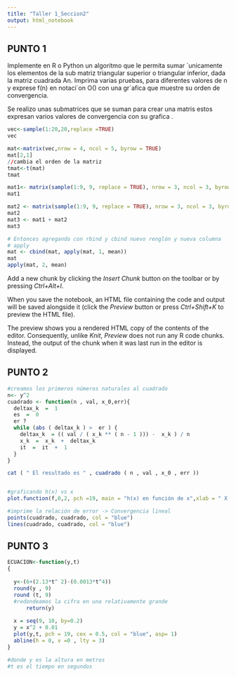 ---
title: "Taller 1_Seccion2"
output: html_notebook
---

## PUNTO 1

Implemente en R o Python un algoritmo que le permita sumar ´unicamente los elementos de la sub
matriz triangular superior o triangular inferior, dada la matriz cuadrada An. Imprima varias pruebas,
para diferentes valores de n y exprese f(n) en notaci´on O() con una gr´afica que muestre su orden de
convergencia.

Se realizo unas submatrices que se suman para crear una matris estos expresan varios valores de convergencia con su grafica .

```{r}
vec<-sample(1:20,20,replace =TRUE)
vec

mat<-matrix(vec,nrow = 4, ncol = 5, byrow = TRUE)
mat[2,1]
//cambia el orden de la matriz
tmat<-t(mat)
tmat

mat1<- matrix(sample(1:9, 9, replace = TRUE), nrow = 3, ncol = 3, byrow = FALSE)
mat1

mat2 <- matrix(sample(1:9, 9, replace = TRUE), nrow = 3, ncol = 3, byrow = FALSE)
mat2
mat3 <- mat1 + mat2
mat3

# Entonces agregando con rbind y cbind nuevo renglón y nueva columna
# apply
mat <- cbind(mat, apply(mat, 1, mean)) 
mat
apply(mat, 2, mean)
```

Add a new chunk by clicking the *Insert Chunk* button on the toolbar or by pressing *Ctrl+Alt+I*.

When you save the notebook, an HTML file containing the code and output will be saved alongside it (click the *Preview* button or press *Ctrl+Shift+K* to preview the HTML file).

The preview shows you a rendered HTML copy of the contents of the editor. Consequently, unlike *Knit*, *Preview* does not run any R code chunks. Instead, the output of the chunk when it was last run in the editor is displayed.


## PUNTO 2

```{r}

#creamos los primeros números naturales al cuadrado
n<- y^2
cuadrado <- function(n , val, x_0,err){
  deltax_k  =  1
  es  =  0
  er ? 
  while (abs ( deltax_k ) >  er ) {
    deltax_k  = (( val / ( x_k ** ( n - 1 ))) -  x_k ) / n
    x_k  =  x_k  +  deltax_k
    it  =  it  +  1
  }
}

cat ( " El resultado es " , cuadrado ( n , val , x_0 , err ))


#graficando h(x) vs x
plot.function(f,0,2, pch =19, main = "h(x) en función de x",xlab = " X ",ylab = " h(x) ",col ="black")

#imprime la relación de error -> Convergencia lineal
points(cuadrado, cuadrado, col = "blue")
lines(cuadrado, cuadrado, col = "blue")

```


## PUNTO 3

```{r}
ECUACION<-function(y,t)
{
  
  y<-(6+(2.13*t^ 2)-(0.0013*t^4))
  round(y , 9)
  round (t, 9)
  #redondeamos la cifra en una relativamente grande
      return(y)
  
  x = seq(9, 10, by=0.2)
  y = x^2 + 0.01
  plot(y,t, pch = 19, cex = 0.5, col = "blue", asp= 1)
  abline(h = 0, v =0 , lty = 3)
}

#donde y es la altura en metros
#t es el tiempo en segundos

```

